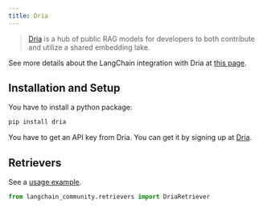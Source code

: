 ```yaml
---
title: Dria
---
```


>[Dria](https://dria.co/) is a hub of public RAG models for developers to
> both contribute and utilize a shared embedding lake.

See more details about the LangChain integration with Dria
at [this page](https://dria.co/docs/integrations/langchain).

## Installation and Setup

You have to install a python package:

```bash
pip install dria
```

You have to get an API key from Dria. You can get it by signing up at [Dria](https://dria.co/).

## Retrievers

See a [usage example](/oss/javascript/integrations/retrievers/dria_index).

```python
from langchain_community.retrievers import DriaRetriever
```
